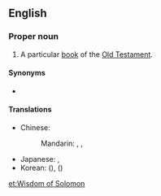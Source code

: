 ==English==
{{book of the Bible|Book of Wisdom}}

===Proper noun===
{{en-proper noun|head=[[wisdom|Wisdom]] of [[Solomon]]}}

# A particular [[book]] of the [[Old Testament]].

====Synonyms====
* {{l|en|Wisdom}}

====Translations====
{{trans-top|book}}
* Chinese:
*: Mandarin: {{t|cmn|所羅門智訓}}, {{t|cmn|所罗门智训|tr=Suǒluóménzhìxùn}}, {{t|cmn|智慧篇|tr=Zhìhuìpiān}}
{{trans-mid}}
* Japanese: {{t|ja|ソロモンの知恵|tr=ソロモンのちえ, Soromon no Chie}}, {{t|ja|知恵の書|tr=ちえのしょ, Chie no Sho}}
* Korean: {{t|ko|^솔로몬의 지혜}} ({{t|ko|솔로몬의 智慧|tr=-}}), {{t|ko|^지혜서}} ({{t|ko|智慧書}})
{{trans-bottom}}

[[et:Wisdom of Solomon]]